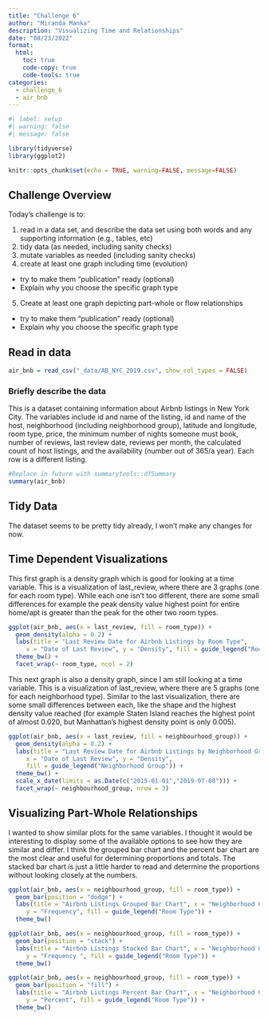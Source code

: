 ```yaml
---
title: "Challenge 6"
author: "Miranda Manka"
description: "Visualizing Time and Relationships"
date: "08/23/2022"
format:
  html:
    toc: true
    code-copy: true
    code-tools: true
categories:
  - challenge_6
  - air_bnb
---
```


```r
#| label: setup
#| warning: false
#| message: false

library(tidyverse)
library(ggplot2)

knitr::opts_chunk$set(echo = TRUE, warning=FALSE, message=FALSE)
```

## Challenge Overview

Today's challenge is to:

1)  read in a data set, and describe the data set using both words and any supporting information (e.g., tables, etc)
2)  tidy data (as needed, including sanity checks)
3)  mutate variables as needed (including sanity checks)
4)  create at least one graph including time (evolution)
   - try to make them "publication" ready (optional)
   - Explain why you choose the specific graph type
5)  Create at least one graph depicting part-whole or flow relationships
   - try to make them "publication" ready (optional)
   - Explain why you choose the specific graph type

## Read in data

```r
air_bnb = read_csv("_data/AB_NYC_2019.csv", show_col_types = FALSE)
```

### Briefly describe the data

This is a dataset containing information about Airbnb listings in New York City. The variables include id and name of the listing, id and name of the host, neighborhood (including neighborhood group), latitude and longitude, room type, price, the minimum number of nights someone must book, number of reviews, last review date, reviews per month, the calculated count of host listings, and the availability (number out of 365/a year). Each row is a different listing.

```r
#Replace in future with summarytools::dfSummary
summary(air_bnb)
```

## Tidy Data

The dataset seems to be pretty tidy already, I won't make any changes for now.

## Time Dependent Visualizations

This first graph is a density graph which is good for looking at a time variable. This is a visualization of last_review, where there are 3 graphs (one for each room type). While each one isn't too different, there are some small differences for example the peak density value highest point for entire home/apt is greater than the peak for the other two room types.

```r
ggplot(air_bnb, aes(x = last_review, fill = room_type)) +
  geom_density(alpha = 0.2) + 
  labs(title = "Last Review Date for Airbnb Listings by Room Type", 
     x = "Date of Last Review", y = "Density", fill = guide_legend("Room Type")) + 
  theme_bw() + 
  facet_wrap(~ room_type, ncol = 2)
```

This next graph is also a density graph, since I am still looking at a time variable. This is a visualization of last_review, where there are 5 graphs (one for each neighborhood type). Similar to the last visualization, there are some small differences between each, like the shape and the highest density value reached (for example Staten Island reaches the highest point of almost 0.020, but Manhattan's highest density point is only 0.005).

```r
ggplot(air_bnb, aes(x = last_review, fill = neighbourhood_group)) +
  geom_density(alpha = 0.2) + 
  labs(title = "Last Review Date for Airbnb Listings by Neighborhood Group", 
     x = "Date of Last Review", y = "Density", 
     fill = guide_legend("Neighborhood Group")) + 
  theme_bw() + 
  scale_x_date(limits = as.Date(c("2015-01-01","2019-07-08"))) + 
  facet_wrap(~ neighbourhood_group, nrow = 3)
```

## Visualizing Part-Whole Relationships

I wanted to show similar plots for the same variables. I thought it would be interesting to display some of the available options to see how they are similar and differ. I think the grouped bar chart and the percent bar chart are the most clear and useful for determining proportions and totals. The stacked bar chart is just a little harder to read and determine the proportions without looking closely at the numbers.

```r
ggplot(air_bnb, aes(x = neighbourhood_group, fill = room_type)) + 
  geom_bar(position = "dodge") + 
  labs(title = "Airbnb Listings Grouped Bar Chart", x = "Neighborhood Group", 
     y = "Frequency", fill = guide_legend("Room Type")) + 
  theme_bw()

ggplot(air_bnb, aes(x = neighbourhood_group, fill = room_type)) + 
  geom_bar(position = "stack") + 
  labs(title = "Airbnb Listings Stacked Bar Chart", x = "Neighborhood Group", 
     y = "Frequency ", fill = guide_legend("Room Type")) + 
  theme_bw()

ggplot(air_bnb, aes(x = neighbourhood_group, fill = room_type)) + 
  geom_bar(position = "fill") + 
  labs(title = "Airbnb Listings Percent Bar Chart", x = "Neighborhood Group", 
     y = "Percent", fill = guide_legend("Room Type")) + 
  theme_bw()
```
